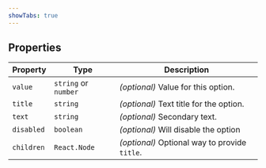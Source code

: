 ```yaml
---
showTabs: true
---
```


## Properties

| Property   | Type                 | Description                                   |
| ---------- | -------------------- | --------------------------------------------- |
| `value`    | `string` or `number` | _(optional)_ Value for this option.           |
| `title`    | `string`             | _(optional)_ Text title for the option.       |
| `text`     | `string`             | _(optional)_ Secondary text.                  |
| `disabled` | `boolean`            | _(optional)_ Will disable the option          |
| `children` | `React.Node`         | _(optional)_ Optional way to provide `title`. |
